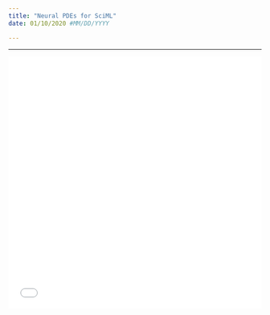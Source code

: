 ```yaml
---
title: "Neural PDEs for SciML"
date: 01/10/2020 #MM/DD/YYYY

---
```


***

![](Neural_PDEs_SciML_RAL.pdf){width=100% height=500}

